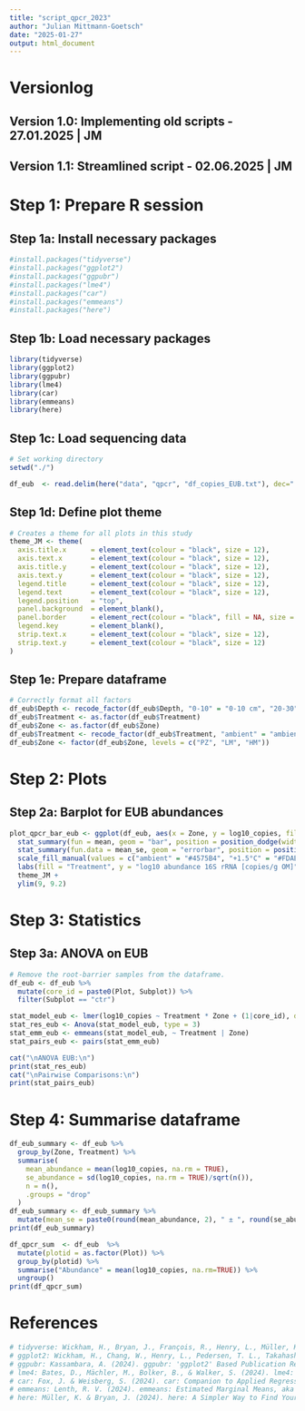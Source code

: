 ```yaml
---
title: "script_qpcr_2023"
author: "Julian Mittmann-Goetsch"
date: "2025-01-27"
output: html_document
---
```


# Versionlog
## Version 1.0: Implementing old scripts - 27.01.2025 | JM
## Version 1.1: Streamlined script - 02.06.2025 | JM


# Step 1: Prepare R session
## Step 1a: Install necessary packages
```r
#install.packages("tidyverse")
#install.packages("ggplot2")
#install.packages("ggpubr")
#install.packages("lme4")
#install.packages("car")
#install.packages("emmeans")
#install.packages("here")
```

## Step 1b: Load necessary packages
```r
library(tidyverse)
library(ggplot2)
library(ggpubr)
library(lme4)
library(car)
library(emmeans)
library(here)
```

## Step 1c: Load sequencing data
```r
# Set working directory
setwd("./")

df_eub  <- read.delim(here("data", "qpcr", "df_copies_EUB.txt"), dec=".", sep="\t")
```

## Step 1d: Define plot theme
```r
# Creates a theme for all plots in this study 
theme_JM <- theme(
  axis.title.x      = element_text(colour = "black", size = 12),
  axis.text.x       = element_text(colour = "black", size = 12), 
  axis.title.y      = element_text(colour = "black", size = 12),
  axis.text.y       = element_text(colour = "black", size = 12), 
  legend.title      = element_text(colour = "black", size = 12),
  legend.text       = element_text(colour = "black", size = 12), 
  legend.position   = "top",
  panel.background  = element_blank(), 
  panel.border      = element_rect(colour = "black", fill = NA, size = 1.2),
  legend.key        = element_blank(),
  strip.text.x      = element_text(colour = "black", size = 12),
  strip.text.y      = element_text(colour = "black", size = 12)
)
```

## Step 1e: Prepare dataframe
```r
# Correctly format all factors
df_eub$Depth <- recode_factor(df_eub$Depth, "0-10" = "0-10 cm", "20-30" = "20-30 cm")  
df_eub$Treatment <- as.factor(df_eub$Treatment)
df_eub$Zone <- as.factor(df_eub$Zone)
df_eub$Treatment <- recode_factor(df_eub$Treatment, "ambient" = "ambient", "1.5C" = "+1.5°C", "3.0C" = "+3.0°C")
df_eub$Zone <- factor(df_eub$Zone, levels = c("PZ", "LM", "HM"))
```

# Step 2: Plots
## Step 2a: Barplot for EUB abundances
```r
plot_qpcr_bar_eub <- ggplot(df_eub, aes(x = Zone, y = log10_copies, fill = Treatment)) +
  stat_summary(fun = mean, geom = "bar", position = position_dodge(width = 0.9), alpha = 0.9, width = 0.7) +
  stat_summary(fun.data = mean_se, geom = "errorbar", position = position_dodge(width = 0.9), width = 0.25, color = "black") +
  scale_fill_manual(values = c("ambient" = "#4575B4", "+1.5°C" = "#FDAE61", "+3.0°C" = "#D73027"), name = "Warming treatment:") +
  labs(fill = "Treatment", y = "log10 abundance 16S rRNA [copies/g OM]", x = "Zone") +
  theme_JM +
  ylim(9, 9.2)
```

# Step 3: Statistics
## Step 3a: ANOVA on EUB
```r
# Remove the root-barrier samples from the dataframe.
df_eub <- df_eub %>% 
  mutate(core_id = paste0(Plot, Subplot)) %>%
  filter(Subplot == "ctr")

stat_model_eub <- lmer(log10_copies ~ Treatment * Zone + (1|core_id), data = df_eub)
stat_res_eub <- Anova(stat_model_eub, type = 3)
stat_emm_eub <- emmeans(stat_model_eub, ~ Treatment | Zone)
stat_pairs_eub <- pairs(stat_emm_eub)

cat("\nANOVA EUB:\n")
print(stat_res_eub)
cat("\nPairwise Comparisons:\n")
print(stat_pairs_eub)
```

# Step 4: Summarise dataframe
```r
df_eub_summary <- df_eub %>%
  group_by(Zone, Treatment) %>%
  summarise(
    mean_abundance = mean(log10_copies, na.rm = TRUE),
    se_abundance = sd(log10_copies, na.rm = TRUE)/sqrt(n()),
    n = n(),
    .groups = "drop"
  )
df_eub_summary <- df_eub_summary %>%
  mutate(mean_se = paste0(round(mean_abundance, 2), " ± ", round(se_abundance, 2), " (n=", n, ")"))
print(df_eub_summary)

df_qpcr_sum  <- df_eub  %>%
  mutate(plotid = as.factor(Plot)) %>%
  group_by(plotid) %>%
  summarise("Abundance" = mean(log10_copies, na.rm=TRUE)) %>%
  ungroup()
print(df_qpcr_sum)
```

# References
```r
# tidyverse: Wickham, H., Bryan, J., François, R., Henry, L., Müller, K., Pedersen, T. L., & Takahashi, K. (2024). tidyverse: Easily Install and Load the 'Tidyverse'. R package version 2.0.0. https://CRAN.R-project.org/package=tidyverse
# ggplot2: Wickham, H., Chang, W., Henry, L., Pedersen, T. L., Takahashi, K., Wilke, C., Woo, K., & Yutani, H. (2024). ggplot2: Create Elegant Data Visualisations Using the Grammar of Graphics. R package version 3.5.1. https://CRAN.R-project.org/package=ggplot2
# ggpubr: Kassambara, A. (2024). ggpubr: 'ggplot2' Based Publication Ready Plots. R package version 0.6.0. https://CRAN.R-project.org/package=ggpubr
# lme4: Bates, D., Mächler, M., Bolker, B., & Walker, S. (2024). lme4: Linear Mixed-Effects Models using 'Eigen' and S4. R package version 1.1-35. https://CRAN.R-project.org/package=lme4
# car: Fox, J. & Weisberg, S. (2024). car: Companion to Applied Regression. R package version 3.1-2. https://CRAN.R-project.org/package=car
# emmeans: Lenth, R. V. (2024). emmeans: Estimated Marginal Means, aka Least-Squares Means. R package version 1.10.2. https://CRAN.R-project.org/package=emmeans
# here: Müller, K. & Bryan, J. (2024). here: A Simpler Way to Find Your Files. R package version 1.0.1. https://CRAN.R-project.org/package=here
```

